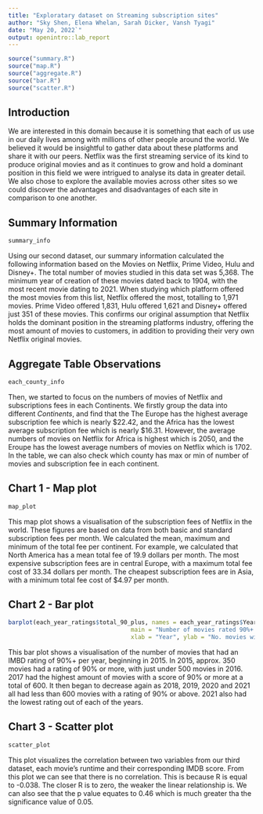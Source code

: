 ```yaml
---
title: "Exploratary dataset on Streaming subscription sites"
author: "Sky Shen, Elena Whelan, Sarah Dicker, Vansh Tyagi"
date: "May 20, 2022`"
output: openintro::lab_report
---
```

```r
source("summary.R")
source("map.R")
source("aggregate.R")
source("bar.R")
source("scatter.R")
```




## Introduction

We are interested in this domain because it is something that each of us use in our daily lives among with millions of other people around the world. We believed it would be insightful to gather data about these platforms and share it with our peers. Netflix was the first streaming service of its kind to produce original movies and as it continues to grow and hold a dominant position in this field we were intrigued to analyse its data in greater detail. We also chose to explore the available movies across other sites so we could discover the advantages and disadvantages of each site in comparison to one another.

## Summary Information

```r
summary_info

```

Using our second dataset, our summary information calculated the following information based on the Movies on Netflix, Prime Video, Hulu and Disney+. The total number of movies studied in this data set was 5,368. The minimum year of creation of these movies dated back to 1904, with the most recent movie dating to 2021. When studying which platform offered the most movies from this list, Netflix offered the most, totalling to 1,971 movies. Prime Video offered 1,831, Hulu offered 1,621 and Disney+ offered just 351 of these movies. This confirms our original assumption that Netflix holds the dominant position in the streaming platforms industry, offering the most amount of movies to customers, in addition to providing their very own Netflix original movies.

## Aggregate Table Observations

```r
each_county_info
```
Then, we started to focus on the numbers of movies of Netflix and subscriptions fees in each Continents. We firstly group the data into different *Continents*, and find that the The Europe has the highest average subscription fee which is nearly $22.42, and the Africa
has the lowest average subscription fee which is nearly $16.31. However, the average numbers of movies on Netflix for Africa is highest which is 2050, and the Eroupe has the lowest average numbers of movies on Netflix which is 1702. In the table, we can also check which county has max or min of number of movies and subscription fee in each continent.

## Chart 1 - Map plot
```r
map_plot
```
This map plot shows a visualisation of the subscription fees of Netflix in the world. These figures are based on data from both basic and standard subscription fees per month. We calculated the mean, maximum and minimum of the total fee per continent. For example, we calculated that North America has a mean total fee of 19.9 dollars per month. The most expensive subscription fees are in central Europe, with a maximum total fee cost of 33.34 dollars per month. The cheapest subscription fees are in Asia, with a minimum total fee cost of $4.97 per month. 

## Chart 2 - Bar plot

```r
barplot(each_year_ratings$total_90_plus, names = each_year_ratings$Year,
                                   main = "Number of movies rated 90%+ per year (after 2015)", 
                                   xlab = "Year", ylab = "No. movies with 90%+ rating")
```

This bar plot shows a visualisation of the number of movies that had an IMBD rating of 90%+ per year, beginning in 2015. In 2015, approx. 350 movies had a rating of 90% or more, with just under 500 movies in 2016. 2017 had the highest amount of movies with a score of 90% or more at a total of 600. It then began to decrease again as 2018, 2019, 2020 and 2021 all had less than 600 movies with a rating of 90% or above. 2021 also had the lowest rating out of each of the years.

## Chart 3 - Scatter plot

```r
scatter_plot 
```
This plot visualizes the correlation between two variables from our third dataset, each movie's runtime and their corresponding IMDB score. From this plot we can see that there is no correlation. This is because R is equal to -0.038. The closer R is to zero, the weaker the linear relationship is. We can also see that the p value equates to 0.46 which is much greater tha the significance value of 0.05.
